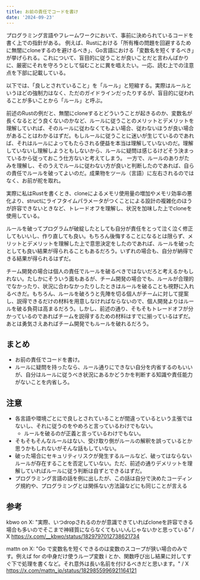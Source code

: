 ```yaml
---
title: お前の責任でコードを書け
date: '2024-09-23'
---
```


プログラミング言語やフレームワークにおいて、事前に決められているコードを書く上での指針がある。
例えば、Rustにおける「所有権の問題を回避するために無闇にcloneするのを避けるべき」、Go言語における「変数名を短くするべき」が挙げられる。これについて、盲目的に従うことが良いことだと言わんばかりに、厳密にそれを守ろうとして悩むことに異を唱えたい。一応、読む上での注意点を下部に記載している。

以下では、「良しとされていること」を「ルール」と短縮する。実際はルールというほどの強制力はなく、ただのガイドラインだったりするが、盲目的に従われることが多いことから「ルール」と呼ぶ。

前述のRustの例だと、無闇にcloneするとどういうことが起きるのか、変数名が長くなるとどう良くないのかなど、ルールに従うことのメリットとデメリットを理解していれば、そのルールに従わなくてもよい場合、従わないほうが良い場合があることはわかるはずだ。もしルールに従うことに迷いが生じているのであれば、それはルールによってもたらされる便益を本当は理解していないのだ。理解していないし理解しようともしないから、ルールに疑問は感じるけどそう決まっているから従っておこう仕方ないと考えてしまう。
一方で、ルールのありがたみを理解し、そのうえでルールに従わない方が良いと判断したのであれば、自らの責任でルールを破ってよいのだ。成果物をツール（言語）に左右されるのではなく、お前が舵を取れ。

実際に私はRustを書くとき、cloneによるメモリ使用量の増加やメモリ効率の悪化より、structにライフタイムパラメータがつくことによる設計の複雑化のほうが許容できないときなど、トレードオフを理解し、状況を加味した上でcloneを使用している。

ルールを破ってプログラムが破綻したとしても自分が責任をとって泣く泣く修正してもいいし、作り直しても良い。もちろん後悔することになるとは限らず、メリットとデメリットを理解した上で意思決定をしたのであれば、ルールを破ったとしても良い結果が得られることもあるだろう。いずれの場合も、自分が納得できる結果が得られるはずだ。

チーム開発の場合は個人の責任でルールを破るべきではないだろと考えるかもしれない。たしかにそういう面もあるが、チーム開発の場合でも、ルールが合理的でなかったり、状況に合わなかったりしたときはルールを破ることも視野に入れるべきだ。もちろん、ルールを破ろうと先陣を切る個人がチームに対して提案し、説得できるだけの材料を用意しなければならないので、個人開発よりはルールを破る負荷は高まるだろう。しかし、前述の通り、そもそもトレードオフが分かっているのであればチームを説得するための材料はすでに揃っているはずだ。あとは勇気さえあればチーム開発でもルールを破れるだろう。

## まとめ

- お前の責任でコードを書け。
- ルールに疑問を持ったなら、ルール通りにできない自分を内省するのもいいが、自分はルールに従うべき状況にあるかどうかを判断する知識や責任能力がないことを内省しろ。

## 注意

- 各言語や環境ごとにで良しとされていることが間違っているという主張ではないし、それに従うのをやめろと言っているわけでもない。
  - ルールを破るのが正義と言っているわけでもない。
- そもそもそんなルールはない、受け取り側がルールの解釈を誤っているとか思うかもしれないがそんな話もしていない。
- 破った場合にセキュリティリスクが発生するルールなど、破ってはならないルールが存在することを否定していない。ただ、前述の通りデメリットを理解していればルールに従う判断は自ずとできるはずだ。
- プログラミング言語の話を例に出したが、この話は自分で決めたコーディング規約や、プログラミングとは関係ない方法論などにも同じことが言える

## 参考

kbwo on X: "実際、いつdropされるのかが意識できていればcloneを許容できる場合も多いのでそこまで神経質にならなくてもいいんじゃないかと思っている" / X https://x.com/__kbwo/status/1829797012738621734

mattn on X: "Go で変数名を短くできるのは変数のスコープが狭い場合のみです。例えば for の中身だけ使うループ変数 i とか、関数呼び出し結果に対してすぐ下で処理を書くなど。それ意外は長い名前を付けるべきだと思います。" / X https://x.com/mattn_jp/status/1829855996921164121
